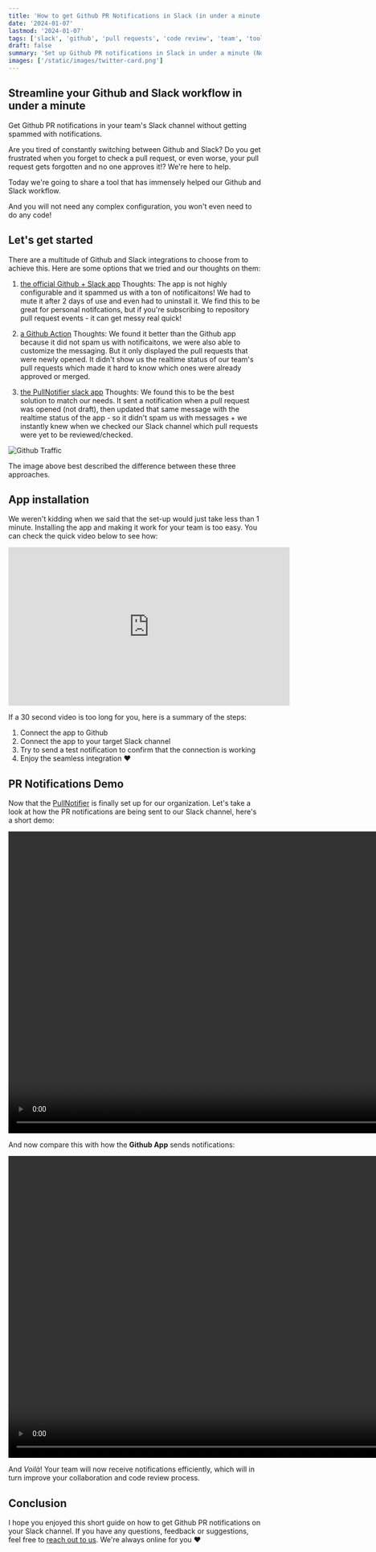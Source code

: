 ```yaml
---
title: 'How to get Github PR Notifications in Slack (in under a minute!)'
date: '2024-01-07'
lastmod: '2024-01-07'
tags: ['slack', 'github', 'pull requests', 'code review', 'team', 'tools', 'slack notifications']
draft: false
summary: 'Set up Github PR notifications in Slack in under a minute (No code required). Improve your team collaboration and workflow.'
images: ['/static/images/twitter-card.png']
---
```


## Streamline your Github and Slack workflow in under a minute

Get Github PR notifications in your team's Slack channel without getting spammed with notifications.

Are you tired of constantly switching between Github and Slack? Do you get frustrated when you forget to check a pull request, or even worse, your pull request gets forgotten and no one approves it!? We're here to help.

Today we're going to share a tool that has immensely helped our Github and Slack workflow.

And you will not need any complex configuration, you won't even need to do any code!

## Let's get started

There are a multitude of Github and Slack integrations to choose from to achieve this. Here are some options that we tried and our thoughts on them:

1. [the official Github + Slack app](https://slack.com/apps/A01BP7R4KNY-github)
   Thoughts: The app is not highly configurable and it spammed us with a ton of notificaitons! We had to mute it after 2 days of use and even had to uninstall it. We find this to be great for personal notifcations, but if you're subscribing to repository pull request events - it can get messy real quick!

2. [a Github Action](https://github.com/marketplace/actions/slack-notify)
   Thoughts: We found it better than the Github app because it did not spam us with notificaitons, we were also able to customize the messaging. But it only displayed the pull requests that were newly opened. It didn't show us the realtime status of our team's pull requests which made it hard to know which ones were already approved or merged.

3. [the PullNotifier slack app](https://pullnotifier.com/)
   Thoughts: We found this to be the best solution to match our needs. It sent a notification when a pull request was opened (not draft), then updated that same message with the realtime status of the app - so it didn't spam us with messages + we instantly knew when we checked our Slack channel which pull requests were yet to be reviewed/checked.

![Github Traffic](https://marketplace-screenshots.githubusercontent.com/16624/38359f38-ccf7-4ba6-8358-45495b53e7b7?auto=webp&format=jpeg&width=670&dpr=2)

The image above best described the difference between these three approaches.

## App installation

We weren't kidding when we said that the set-up would just take less than 1 minute. Installing the app and making it work for your team is too easy. You can check the quick video below to see how:

<iframe
  width="560"
  height="315"
  src="https://www.youtube.com/embed/FP6p4fppPMA"
  title="Get Github PR notifications in Slack in under 1 minute"
  frameborder="0"
  allow="accelerometer; autoplay; clipboard-write; encrypted-media; gyroscope; picture-in-picture; web-share"
  allowfullscreen
></iframe>

If a 30 second video is too long for you, here is a summary of the steps:

1. Connect the app to Github
2. Connect the app to your target Slack channel
3. Try to send a test notification to confirm that the connection is working
4. Enjoy the seamless integration ❤️

## PR Notifications Demo

Now that the [PullNotifier](https://pullnotifier.com) is finally set up for our organization. Let's take a look at how the PR notifications are being sent to our Slack channel, here's a short demo:

<video controls height="600px">
  <source src="https://i.imgur.com/zQhKBba.mp4" type="video/webm" />
</video>

And now compare this with how the **Github App** sends notifications:

<video controls height="600px">
  <source src="https://i.imgur.com/UaFjM69_lq.mp4" type="video/webm" />
</video>

And _Voilà_! Your team will now receive notifications efficiently, which will in turn improve your collaboration and code review process.

## Conclusion

I hope you enjoyed this short guide on how to get Github PR notifications on your Slack channel. If you have any questions, feedback or suggestions, feel free to [reach out to us](https://go.crisp.chat/chat/embed/?website_id=614e2629-0efd-41c8-83f2-6afe761fa6f7). We're always online for you ❤️
